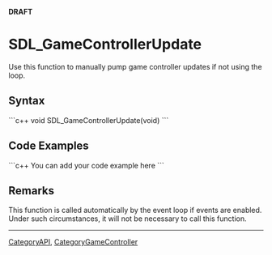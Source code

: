 <!-- pragma section-numbers off -->
<!-- pragma camelcase off -->
'''DRAFT'''

<!-- #*^*^*^*^*See http://wiki.libsdl.org/moin.cgi/SGFunctions for details on editing this page*^*^*^*^* -->


= SDL_GameControllerUpdate =
Use this function to manually pump game controller updates if not using the loop.




== Syntax ==
```c++
void SDL_GameControllerUpdate(void)
```


== Code Examples ==
```c++
You can add your code example here
```

<!-- #Leave this section as-is unless you have a code example to put in.  In that case, replace You can add your code example here with your code example following the Style Guide instructions.  Leave the rest of the markup alone and delete this comment. -->


== Remarks ==
This function is called automatically by the event loop if events are enabled.  Under such circumstances, it will not be necessary to call this function.


----
[[CategoryAPI]], [[CategoryGameController]]
